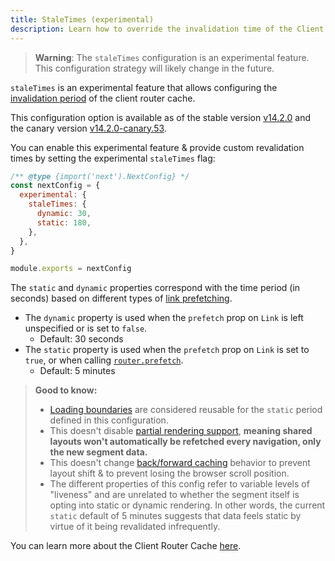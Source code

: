 ```yaml
---
title: StaleTimes (experimental)
description: Learn how to override the invalidation time of the Client Router Cache.
---
```


> **Warning**: The `staleTimes` configuration is an experimental feature. This configuration strategy will likely change in the future.

`staleTimes` is an experimental feature that allows configuring the [invalidation period](/docs/app/building-your-application/caching#duration-3) of the client router cache.

This configuration option is available as of the stable version [v14.2.0](https://github.com/vercel/next.js/releases/tag/v14.2.0) and the canary version [v14.2.0-canary.53](https://github.com/vercel/next.js/releases/tag/v14.2.0-canary.53).

You can enable this experimental feature & provide custom revalidation times by setting the experimental `staleTimes` flag:

```js filename="next.config.js"
/** @type {import('next').NextConfig} */
const nextConfig = {
  experimental: {
    staleTimes: {
      dynamic: 30,
      static: 180,
    },
  },
}

module.exports = nextConfig
```

The `static` and `dynamic` properties correspond with the time period (in seconds) based on different types of [link prefetching](/docs/app/api-reference/components/link#prefetch).

- The `dynamic` property is used when the `prefetch` prop on `Link` is left unspecified or is set to `false`.
  - Default: 30 seconds
- The `static` property is used when the `prefetch` prop on `Link` is set to `true`, or when calling [`router.prefetch`](/docs/app/building-your-application/caching#routerprefetch).
  - Default: 5 minutes

> **Good to know:**
>
> - [Loading boundaries](/docs/app/api-reference/file-conventions/loading) are considered reusable for the `static` period defined in this configuration.
> - This doesn't disable [partial rendering support](/docs/app/building-your-application/routing/linking-and-navigating#4-partial-rendering), **meaning shared layouts won't automatically be refetched every navigation, only the new segment data.**
> - This doesn't change [back/forward caching](/docs/app/building-your-application/caching#router-cache) behavior to prevent layout shift & to prevent losing the browser scroll position.
> - The different properties of this config refer to variable levels of "liveness" and are unrelated to whether the segment itself is opting into static or dynamic rendering. In other words, the current `static` default of 5 minutes suggests that data feels static by virtue of it being revalidated infrequently.

You can learn more about the Client Router Cache [here](/docs/app/building-your-application/caching#router-cache).
